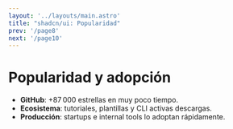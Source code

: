 ```yaml
---
layout: '../layouts/main.astro'
title: "shadcn/ui: Popularidad"
prev: '/page8'
next: '/page10'
---
```


# Popularidad y adopción

- **GitHub**: +87 000 estrellas en muy poco tiempo.
- **Ecosistema**: tutoriales, plantillas y CLI activas descargas.
- **Producción**: startups e internal tools lo adoptan rápidamente.